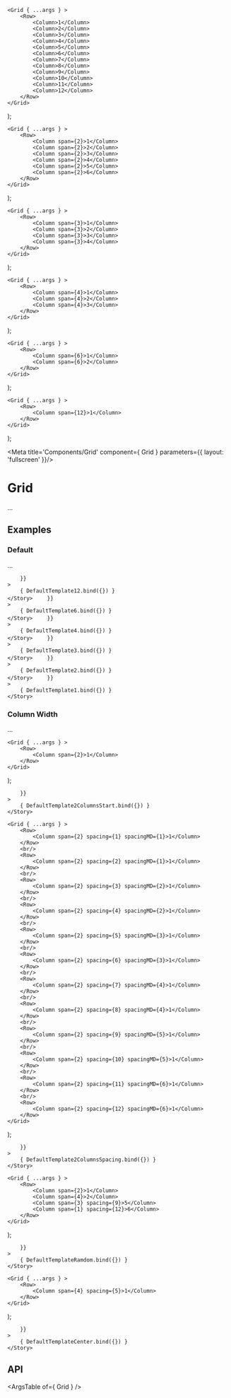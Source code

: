 
	<Grid { ...args } >
		<Row>
			<Column>1</Column>
			<Column>2</Column>
			<Column>3</Column>
			<Column>4</Column>
			<Column>5</Column>
			<Column>6</Column>
			<Column>7</Column>
			<Column>8</Column>
			<Column>9</Column>
			<Column>10</Column>
			<Column>11</Column>
			<Column>12</Column>
		</Row>
	</Grid>
);

	<Grid { ...args } >
		<Row>
			<Column span={2}>1</Column>
			<Column span={2}>2</Column>
			<Column span={2}>3</Column>
			<Column span={2}>4</Column>
			<Column span={2}>5</Column>
			<Column span={2}>6</Column>
		</Row>
	</Grid>
);

	<Grid { ...args } >
		<Row>
			<Column span={3}>1</Column>
			<Column span={3}>2</Column>
			<Column span={3}>3</Column>
			<Column span={3}>4</Column>
		</Row>
	</Grid>
);

	<Grid { ...args } >
		<Row>
			<Column span={4}>1</Column>
			<Column span={4}>2</Column>
			<Column span={4}>3</Column>
		</Row>
	</Grid>
);

	<Grid { ...args } >
		<Row>
			<Column span={6}>1</Column>
			<Column span={6}>2</Column>
		</Row>
	</Grid>
);

	<Grid { ...args } >
		<Row>
			<Column span={12}>1</Column>
		</Row>
	</Grid>
);

<Meta title='Components/Grid' component={ Grid } parameters={{ layout: 'fullscreen' }}/>

# Grid

...

## Examples

### Default

...

<Canvas>
	<Story
		name="Default 12 Columns"
		args={{
			
		}}
	>
		{ DefaultTemplate12.bind({}) }
	</Story>
</Canvas>
<Canvas>
	<Story
		name="Default 6 Columns"
		args={{
			
		}}
	>
		{ DefaultTemplate6.bind({}) }
	</Story>
</Canvas>
<Canvas>
	<Story
		name="Default 4 Columns"
		args={{
			
		}}
	>
		{ DefaultTemplate4.bind({}) }
	</Story>
</Canvas>
<Canvas>
	<Story
		name="Default 3 Columns"
		args={{
			
		}}
	>
		{ DefaultTemplate3.bind({}) }
	</Story>
</Canvas>
<Canvas>
	<Story
		name="Default 2 Columns"
		args={{
			
		}}
	>
		{ DefaultTemplate2.bind({}) }
	</Story>
</Canvas>
<Canvas>
	<Story
		name="Default 1 Columns"
		args={{
			
		}}
	>
		{ DefaultTemplate1.bind({}) }
	</Story>
</Canvas>

### Column Width

...

	<Grid { ...args } >
		<Row>
			<Column span={2}>1</Column>
		</Row>
	</Grid>
);

<Canvas>
	<Story
		name="2 colums start"
		args={{
			
		}}
	>
		{ DefaultTemplate2ColumnsStart.bind({}) }
	</Story>
</Canvas>

	<Grid { ...args } >
		<Row>
			<Column span={2} spacing={1} spacingMD={1}>1</Column>
		</Row>
		<br/>
		<Row>
			<Column span={2} spacing={2} spacingMD={1}>1</Column>
		</Row>
		<br/>
		<Row>
			<Column span={2} spacing={3} spacingMD={2}>1</Column>
		</Row>
		<br/>
		<Row>
			<Column span={2} spacing={4} spacingMD={2}>1</Column>
		</Row>
		<br/>
		<Row>
			<Column span={2} spacing={5} spacingMD={3}>1</Column>
		</Row>
		<br/>
		<Row>
			<Column span={2} spacing={6} spacingMD={3}>1</Column>
		</Row>
		<br/>
		<Row>
			<Column span={2} spacing={7} spacingMD={4}>1</Column>
		</Row>
		<br/>
		<Row>
			<Column span={2} spacing={8} spacingMD={4}>1</Column>
		</Row>
		<br/>
		<Row>
			<Column span={2} spacing={9} spacingMD={5}>1</Column>
		</Row>
		<br/>
		<Row>
			<Column span={2} spacing={10} spacingMD={5}>1</Column>
		</Row>
		<br/>
		<Row>
			<Column span={2} spacing={11} spacingMD={6}>1</Column>
		</Row>
		<br/>
		<Row>
			<Column span={2} spacing={12} spacingMD={6}>1</Column>
		</Row>
	</Grid>
);

<Canvas>
	<Story
		name="2 colums spacing 1-12"
		args={{
			
		}}
	>
		{ DefaultTemplate2ColumnsSpacing.bind({}) }
	</Story>
</Canvas>

	<Grid { ...args } >
		<Row>
			<Column span={2}>1</Column>
			<Column span={4}>2</Column>
			<Column span={3} spacing={9}>5</Column>
			<Column span={1} spacing={12}>6</Column>
		</Row>
	</Grid>
);

<Canvas>
	<Story
		name="Random examples"
		args={{
			
		}}
	>
		{ DefaultTemplateRamdom.bind({}) }
	</Story>
</Canvas>

	<Grid { ...args } >
		<Row>
			<Column span={4} spacing={5}>1</Column>
		</Row>
	</Grid>
);

<Canvas>
	<Story
		name="Centered example"
		args={{
			
		}}
	>
		{ DefaultTemplateCenter.bind({}) }
	</Story>
</Canvas>

## API

<ArgsTable of={ Grid } />
